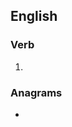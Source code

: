 ==English==

===Verb===
{{head|en|verb form}}

# {{en-third-person singular of|pollute}}

===Anagrams===
* {{anagrams|en|outspell|spell out|spellout}}